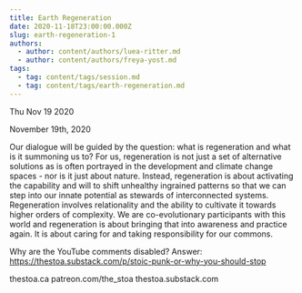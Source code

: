 ```yaml
---
title: Earth Regeneration
date: 2020-11-18T23:00:00.000Z
slug: earth-regeneration-1
authors:
  - author: content/authors/luea-ritter.md
  - author: content/authors/freya-yost.md
tags:
  - tag: content/tags/session.md
  - tag: content/tags/earth-regeneration.md
---
```






Thu Nov 19 2020

November 19th, 2020

Our dialogue will be guided by the question: what is regeneration and what is it summoning us to? For us, regeneration is not just a set of alternative solutions as is often portrayed in the development and climate change spaces - nor is it just about nature. Instead, regeneration is about activating the capability and will to shift unhealthy ingrained patterns so that we can step into our innate potential as stewards of interconnected systems. Regeneration involves relationality and the ability to cultivate it towards higher orders of complexity. We are co-evolutionary participants with this world and regeneration is about bringing that into awareness and practice again. It is about caring for and taking responsibility for our commons.

Why are the YouTube comments disabled? Answer: https://thestoa.substack.com/p/stoic-punk-or-why-you-should-stop

thestoa.ca
patreon.com/the_stoa
thestoa.substack.com


